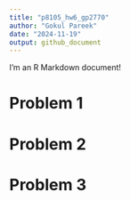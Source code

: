 ```yaml
---
title: "p8105_hw6_gp2770"
author: "Gokul Pareek"
date: "2024-11-19"
output: github_document
---
```


I'm an R Markdown document!

# Problem 1

# Problem 2

# Problem 3